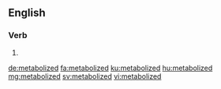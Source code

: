 ==English==

===Verb===
{{head|en|verb form}}

# {{en-past of|metabolize}}

[[de:metabolized]]
[[fa:metabolized]]
[[ku:metabolized]]
[[hu:metabolized]]
[[mg:metabolized]]
[[sv:metabolized]]
[[vi:metabolized]]